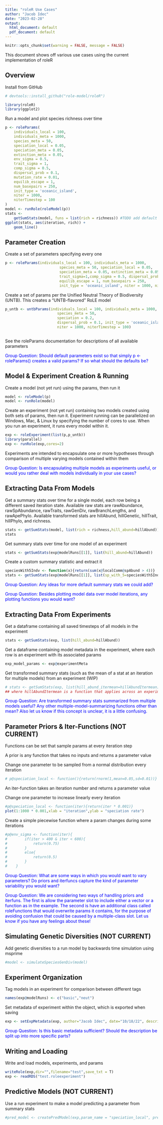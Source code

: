 ```yaml
---
title: "roleR Use Cases"
author: "Jacob Idec"
date: "2023-02-28"
output:
  html_document: default
  pdf_document: default
---
```


```r
knitr::opts_chunk$set(warning = FALSE, message = FALSE) 
```

This document shows off various use cases using the current implementation of roleR

## Overview

Install from GitHub

```r

# devtools::install_github("role-model/roleR")

library(roleR)
library(ggplot2)
```

Run a model and plot species richness over time

```r

p <- roleParams(
    individuals_local = 100,
    individuals_meta = 1000,
    species_meta = 50,
    speciation_local = 0.05,
    speciation_meta = 0.05,
    extinction_meta = 0.05,
    env_sigma = 0.5,
    trait_sigma = 1,
    comp_sigma = 0.5,
    dispersal_prob = 0.1,
    mutation_rate = 0.01,
    equilib_escape = 1,
    num_basepairs = 250,
    init_type = 'oceanic_island',
    niter = 1000,
    niterTimestep = 100
)
model <- runRole(roleModel(p))
stats <-
    getSumStats(model, funs = list(rich = richness)) #TODO add default where all existing sumstats are added
ggplot(stats, aes(iteration, rich)) +
    geom_line()
```

## Parameter Creation

Create a set of parameters specifying every one

```r

p <- roleParams(individuals_local = 100, individuals_meta = 1000,
                         species_meta = 50, speciation_local = 0.05, 
                         speciation_meta = 0.05, extinction_meta = 0.05, env_sigma = 0.5,
                         trait_sigma=1,comp_sigma = 0.5, dispersal_prob = 0.1, mutation_rate = 0.01,
                         equilib_escape = 1, num_basepairs = 250,
                         init_type = 'oceanic_island', niter = 1000, niterTimestep = 100)
```

Create a set of params per the Unified Neutral Theory of Biodiversity (UNTB).
This creates a "UNTB-flavored" RoLE model 

```r

p_untb <- untbParams(individuals_local = 100, individuals_meta = 1000, 
                        species_meta = 50, 
                        speciation = 0.2, 
                        dispersal_prob = 0.1, init_type = 'oceanic_island',
                        niter = 1000, niterTimestep = 100)   
    
```

See the roleParams documentation for descriptions of all available parameters 

<span style="color:blue">Group Question: Should default parameters exist so that simply p <- roleParams() creates a valid params? If so what should the defaults be? </span>

## Model & Experiment Creation & Running

Create a model (not yet run) using the params, then run it 

```r

model <- roleModel(p)
model <- runRole(model)

```

Create an experiment (not yet run) containing two models created using both sets of params, then run it.
Experiment running can be parallelized on Windows, Mac, & Linux by specifying the number of cores to use. 
When you run an experiment, it runs every model within it.

```r

exp <- roleExperiment(list(p,p_untb))
library(parallel)
exp <- runRole(exp,cores=2)

```

Experiments are intended to encapsulate one or more hypotheses through comparison of multiple varying models contained within them

<span style="color:blue">Group Question: Is encapsulating multiple models as experiments useful, or would you rather deal with models individually in your use cases? </span>

## Extracting Data From Models

Get a summary stats over time for a single model, each row being a different saved iteration state.
Available raw stats are rawAbundance, rawSpAbundance, rawTraits, rawGenDiv, rawBranchLengths, and rawApePhylo.
Available transformed stats are hillAbund, hillGenetic, hillTrait, hillPhylo, and richness.

```r

stats <- getSumStats(model, list(rich = richness,hill_abund=hillAbund))
stats

```

Get summary stats over time for one model of an experiment 

```r

stats <- getSumStats(exp@modelRuns[[1]], list(hill_abund=hillAbund)) 
``` 

Create a custom summary statistic and extract it 

```r

speciesWith5Indv <- function(x){return(sum(x@localComm@spAbund > 4))} 
stats <- getSumStats(exp@modelRuns[[1]], list(sp_with_5=speciesWith5Indv)) 

``` 

<span style="color:blue">Group Question: Any ideas for more default summary stats we could add? </span> 

<span style="color:blue">Group Question: Besides plotting model data over model iterations, any plotting functions you would want? </span> 

## Extracting Data From Experiments 

Get a dataframe containing all saved timesteps of all models in the experiment 

```r

stats <- getSumStats(exp, list(hill_abund=hillAbund)) 

``` 

Get a dataframe containing model metadata in the experiment, where each row is an experiment with its associated params 

```r

exp_model_params <- exp@experimentMeta 

``` 

Get transformed summary stats (such as the mean of a stat at an iteration for multiple models) from an experiment (WIP) 

```r

# stats <- getSumStats(exp, list(hill_abund_itermean=hillAbundItermean)) 
## where hillAbundItermean is a function that applies across an experiment rather than across a roleData 

``` 

<span style="color:blue">Group Question: Are transformed summary stats summarized from multiple models useful? Any other multiple-model-summarizing functions other than mean? Also let us know if this concept is unclear, it is a little confusing. </span> 

## Parameter Priors & Iter-Functions (NOT CURRENT) 

Functions can be set that sample params at every iteration step 

A prior is any function that takes no inputs and returns a parameter value 

Change one parameter to be sampled from a normal distribution every iteration 

```r

# p@speciation_local <- function(){return(rnorm(1,mean=0.05,sd=0.01))} 

``` 

An iter-function takes an iteration number and returns a parameter value 

Change one parameter to increase linearly every iteration 

```r

#p@speciation_local <- function(iter){return(iter * 0.001)} 
plot(1:1000 * 0.001,xlab = "iteration",ylab = "speciation rate") 

``` 

Create a simple piecewise function where a param changes during some iterations 

```r

#p@env_sigma <- function(iter){ 
#        if(iter > 400 & iter < 600){ 
#            return(0.75) 
#        } 
#        else{ 
#            return(0.5) 
#        } 
#    } 

``` 

<span style="color:blue">Group Question: What are some ways in which you would want to vary parameters? Do priors and iterfuncs capture the kind of parameter variability you would want? </span> 

<span style="color:blue">Group Question: We are considering two ways of handling priors and iterfuns. The first is allow the parameter slot to include either a vector or a function as in the example. The second is have an additional class called roleFunctions that would overwrite params it contains, for the purpose of avoiding confusion that could be caused by a multiple-class slot. Let us know if you have any feelings about these! </span> 


## Simulating Genetic Diversities (NOT CURRENT) 

Add genetic diversities to a run model by backwards time simulation using msprime 

```r

#model <- simulateSpeciesGenDiv(model) 

``` 

## Experiment Organization 

Tag models in an experiment for comparison between different tags 

```r

names(exp@modelRuns) <- c("basic","neut") 

``` 

Set metadata of experiment within the object, which is exported when saving 

```r

exp <- setExpMetadata(exp, author="Jacob Idec", date="10/18/22", description="A test experiment") 

``` 

<span style="color:blue">Group Question: Is this basic metadata sufficient? Should the description be split up into more specific parts? </span> 

## Writing and Loading

Write and load models, experiments, and params 

```r

writeRole(exp,dir="",filename="test",save_txt = T) 
exp <- readRDS("test.roleexperiment") 

``` 

## Predictive Models (NOT CURRENT) 

Use a run experiment to make a model predicting a parameter from summary stats 

```r

#pred_model <- createPredModel(exp,param_name = "speciation_local", preds=c("hill_abund1","hill_abund2")) 

``` 